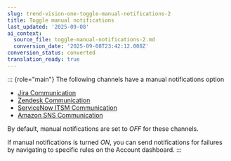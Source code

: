 ```yaml
---
slug: trend-vision-one-toggle-manual-notifications-2
title: Toggle manual notifications
last_updated: '2025-09-08'
ai_context:
  source_file: toggle-manual-notifications-2.md
  conversion_date: '2025-09-08T23:42:12.008Z'
conversion_status: converted
translation_ready: true
---
```


::: {role="main"}
The following channels have a manual notifications option

- [Jira Communication](jira-integration.mdx)
- [Zendesk Communication](zendesk-communication.mdx)
- [ServiceNow ITSM Communication](servicenow-communication.mdx)
- [Amazon SNS Communication](amazon-sns-communication.mdx)

By default, manual notifications are set to *OFF* for these channels.

If manual notifications is turned *ON*, you can send notifications for failures by navigating to specific rules on the Account dashboard.
:::
